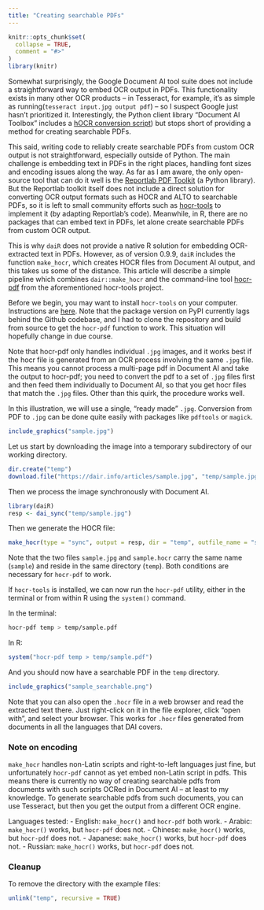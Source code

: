 ```yaml
---
title: "Creating searchable PDFs"
---
```


```r
knitr::opts_chunk$set(
  collapse = TRUE,
  comment = "#>"
)
library(knitr)
```

Somewhat surprisingly, the Google Document AI tool suite does not include a straightforward way to embed OCR output in PDFs. This functionality exists in many other OCR products -- in Tesseract, for example, it's as simple as running(`tesseract input.jpg output pdf`) -- so I suspect Google just hasn't prioritized it. Interestingly, the Python client library "Document AI Toolbox" includes a [hOCR conversion script](https://cloud.google.com/document-ai/docs/toolbox#hocr-conversion)) but stops short of providing a method for creating searchable PDFs.

This said, writing code to reliably create searchable PDFs from custom OCR output is not straightforward, especially outside of Python. The main challenge is embedding text in PDFs in the right places, handling font sizes and encoding issues along the way. As far as I am aware, the only open-source tool that can do it well is the [Reportlab PDF Toolkit](https://docs.reportlab.com/) (a Python library). But the Reportlab toolkit itself does not include a direct solution for converting OCR output formats such as HOCR and ALTO to searchable PDFs, so it is left to small community efforts such as [hocr-tools](https://github.com/ocropus/hocr-tools) to implement it (by adapting Reportlab's code). Meanwhile, in R, there are no packages that can embed text in PDFs, let alone create searchable PDFs from custom OCR output.

This is why `daiR` does not provide a native R solution for embedding OCR-extracted text in PDFs. However, as of version 0.9.9, `daiR` includes the function `make_hocr`, which creates HOCR files from Document AI output, and this takes us some of the distance. This article will describe a simple pipeline which combines `dair::make_hocr` and the command-line tool [hocr-pdf](https://github.com/ocropus/hocr-tools#hocr-pdf) from the aforementioned hocr-tools project.

Before we begin, you may want to install `hocr-tools` on your computer. Instructions are [here](https://github.com/ocropus/hocr-tools). Note that the package version on PyPI currently lags behind the Github codebase, and I had to clone the repository and build from source to get the `hocr-pdf` function to work. This situation will hopefully change in due course.

Note that hocr-pdf only handles individual `.jpg` images, and it works best if the hocr file is generated from an OCR process involving the same `.jpg` file. This means you cannot process a multi-page pdf in Document AI and take the output to hocr-pdf; you need to convert the pdf to a set of `.jpg` files first and then feed them individually to Document AI, so that you get hocr files that match the `.jpg` files. Other than this quirk, the procedure works well.  

In this illustration, we will use a single, "ready made" `.jpg`. Conversion from PDF to `.jpg` can be done quite easily with packages like `pdftools` or `magick`.

```r
include_graphics("sample.jpg")
```

Let us start by downloading the image into a temporary subdirectory of our working directory.

```r
dir.create("temp")
download.file("https://dair.info/articles/sample.jpg", "temp/sample.jpg")
```

Then we process the image synchronously with Document AI.

```r
library(daiR)
resp <- dai_sync("temp/sample.jpg")
```

Then we generate the HOCR file:

```r
make_hocr(type = "sync", output = resp, dir = "temp", outfile_name = "sample.hocr")
```

Note that the two files `sample.jpg` and `sample.hocr` carry the same name (`sample`) and reside in the same directory (`temp`). Both conditions are necessary for `hocr-pdf` to work.

If `hocr-tools` is installed, we can now run the `hocr-pdf` utility, either in the terminal or from within R using the `system()` command.  

In the terminal: 

```bash
hocr-pdf temp > temp/sample.pdf
```

In R:

```r
system("hocr-pdf temp > temp/sample.pdf")
```

And you should now have a searchable PDF in the `temp` directory.

```r
include_graphics("sample_searchable.png")
```

Note that you can also open the `.hocr` file in a web browser and read the extracted text there. Just right-click on it in the file explorer, click "open with", and select your browser. This works for `.hocr` files generated from documents in all the languages that DAI covers.

### Note on encoding

`make_hocr` handles non-Latin scripts and right-to-left languages just fine, but unfortunately `hocr-pdf` cannot as yet embed non-Latin script in pdfs. This means there is currently no way of creating searchable pdfs from documents with such scripts OCRed in Document AI -- at least to my knowledge. To generate searchable pdfs from such documents, you can use Tesseract, but then you get the output from a different OCR engine.

Languages tested:
- English: `make_hocr()` and `hocr-pdf` both work.
- Arabic: `make_hocr()` works, but `hocr-pdf` does not. 
- Chinese: `make_hocr()` works, but `hocr-pdf` does not. 
- Japanese: `make_hocr()` works, but `hocr-pdf` does not.
- Russian: `make_hocr()` works, but `hocr-pdf` does not.

### Cleanup

To remove the directory with the example files:
```r
unlink("temp", recursive = TRUE)
```
